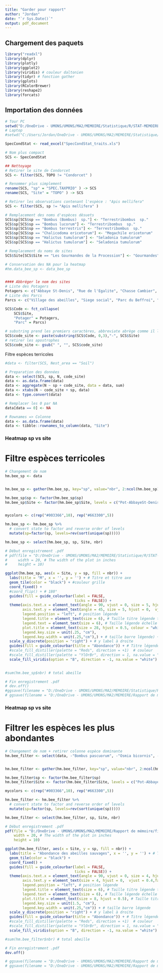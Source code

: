 ```yaml
---
title: "Garder pour rapport"
author: "Jordan"
date: "`r Sys.Date()`"
output: pdf_document
---
```


## Chargement des paquets

```r
library("readxl") 
library(dplyr)
library(plotly)
library(ggplot2)
library(viridis) # couleur daltonien
library(tidyr) # fonction gather
library(gplots)
library(RColorBrewer)
library(reshape2)
library(forcats)
```

## Importation des données
```r
# Tour PC
setwd("D:/OneDrive - UMONS/UMONS/MA2/MEMOIRE/Statistique/R/STAT-MEMOIRE/RAW/Traits abeilles")
# Laptop
#setwd("C:/Users/Jordan/OneDrive - UMONS/UMONS/MA2/MEMOIRE/Statistique/R/STAT-MEMOIRE/RAW2/Traits abeilles")

SpecCondStat <- read_excel("SpecCondStat_traits.xls")

```

```r
# Nom plus compact
SCS <- SpecCondStat

## Nettoyage
# Retirer le site de Condorcet
SCS <- filter(SCS, TOPO != "Condorcet" )

# Renommer plus simplement
rename(SCS, "sp" = "SPEC.TAXPRIO" ) -> SCS
rename(SCS, "Site" = "TOPO" ) -> SCS

# Retirer les observations contenant l'espèce : "Apis mellifera"
SCS <- filter(SCS, sp != "Apis mellifera" )

# Remplacement des noms d'espèces désuets
SCS$sp[SCS$sp == "Bombus (Bombus)  sp."] <- "Terrestribombus  sp."
SCS$sp[SCS$sp == "Bombus lucorum"] <- "Terrestribombus  sp."
SCS$sp[SCS$sp == "Bombus terrestris"] <- "Terrestribombus  sp."
SCS$sp[SCS$sp == "Chalicodoma ericetorum"] <- "Megachile ericetorum"
SCS$sp[SCS$sp == "Halictus tumulorum"] <- "Seladonia tumulorum"
SCS$sp[SCS$sp == "Halictus tumulorum"] <- "Seladonia tumulorum"

# Remplacement du noms de sites
SCS$Site[SCS$Site == "Les Gourmandes de la Procession"] <- "Gourmandes"

# Conservation des NA pour la heatmap
#hm.data_bee_sp <- data_bee_sp


#### Abbréger le nom des sites
# Liste des Potagers
Potagers <- c("Abbaye St-Denis", "Rue de l'Egalite", "Chasse Cambier", "Mel Legumes", "Gourmandes", "Jean d'Avesnes", "Parc du bois de Mons", "Jardin Suspendu", "Ecole de l'Esperance", "Fond du petit marais")
# Liste des Parcs
Parcs <- c("Village des abeilles", "Siege social", "Parc du Beffroi", "Stievenart", "Parc Bonaert")

SCS$Code <- fct_collapse(
    SCS$Site,
    "Potager" = Potagers,
    "Parc" = Parcs)

# substring prend les premiers caractères, abbreviate abrège comme il le sent
SCS$code_site <- paste(substring(SCS$Code, 0,3),"-", SCS$Site)
# retirer les apostrophes
SCS$code_site <- gsub(" ", "", SCS$code_site)
```

Filtre espèces terricoles
```r
#data <- filter(SCS, Nest_area == "Soil")
```

```r
# Preparation des données 
data <- select(SCS, sp, N, code_site)
data <- as.data.frame(data)
data <- aggregate(N ~ sp + code_site, data = data, sum)
data <- xtabs(N ~ code_site + sp, data)
data <- type.convert(data)

# Remplacer les 0 par NA
data[data == 0] <- NA 

# Rownames => Colonne
data <- as.data.frame(data)
data <- tibble::rownames_to_column(data, "Site")
```



### Heatmap sp vs site
# Filtre espèces terricoles
```r
# Changement de nom
hm.bee_sp <- data


hm.bee_sp <- gather(hm.bee_sp, key="sp", value="nbr", 2:ncol(hm.bee_sp)) # On prend pas la première colonne (site) et on va jusqu'à la dernière colonne (2 à 93) (xylo)

hm.bee_sp$sp <- factor(hm.bee_sp$sp)
hm.bee_sp$Site <- factor(hm.bee_sp$Site, levels = c("Pot-AbbayeSt-Denis","Pot-Ruedel'Egalite","Pot-ChasseCambier","Pot-MelLegumes", "Pot-Gourmandes", "Pot-Jeand'Avesnes", "Pot-ParcduboisdeMons",  "Pot-JardinSuspendu", "Pot-Ecoledel'Esperance","Pot-Fonddupetitmarais", "Par-Villagedesabeilles", "Par-Siegesocial" , "Par-ParcBonaert", "Par-ParcduBeffroi",  "Par-Stievenart"))


mycolors <- c(rep("#003366",10), rep("#663300",5))

hm.bee_sp <- hm.bee_sp %>%
  # convert state to factor and reverse order of levels
  mutate(sp=factor(sp, levels=rev(sort(unique(sp)))))

hm.bee_sp <- select(hm.bee_sp, sp, Site, nbr)

# Début enregistrement .pdf
# pdf(file = "D:/OneDrive - UMONS/UMONS/MA2/MEMOIRE/Statistique/R/STAT-MEMOIRE/Output/heatmap.pdf",   # The directory you want to save the file in
#     width = 20, # The width of the plot in inches
#     height = 10)

ggplot(hm.bee_sp, aes(x = Site, y = sp, fill = nbr)) +
  labs(title = "M", x = '', y = '') + # Titre et titre axe
  geom_tile(color = "black") + #couleur grille
  coord_fixed() +
  #coord_flip() + # 180°
  guides(fill = guide_colourbar(label = FALSE,
                                ticks = FALSE)) +
  theme(axis.text.x = element_text(angle = 90, vjust = 0, size = 5, hjust = 0, colour = mycolors),
        axis.text.y = element_text(angle = 45, size = 5, hjust = 0,  vjust = 0.4,face="italic"),
        legend.position = "left", # position légende
        legend.title = element_text(size = 6), # Taille titre légende texte 
        legend.text = element_text(size = 6), # Taille légende échelle texte 
        plot.title = element_text(size = 28, hjust = 0.5, colour = "white"), # Taille titre texte 
        legend.key.size = unit(.25, "cm"),
        legend.key.width = unit(.25,"cm"),) + # taille barre légende) + #transparent legend panel
  scale_y_discrete(position = "right") + # y label à droite
  guides(fill = guide_colourbar(title = "Abondance")) + # Titre légende
  #scale_fill_distiller(palette = "Reds", direction = +1)  # couleur
  #scale_fill_distiller(palette = "YlOrBr", direction = 1, na.value = "grey50")
  scale_fill_viridis(option = "B", direction = -1, na.value = "white")  # couleur
  

#sum(hm.bee_sp$nbr) # total abeille 

# Fin enregistrement .pdf
# dev.off()
#ggsave(filename = "D:/OneDrive - UMONS/UMONS/MA2/MEMOIRE/Statistique/R/STAT-MEMOIRE/Output/heatmap_terricole.png", bg='transparent')
# ggsave(filename = "D:/OneDrive - UMONS/UMONS/MA2/MEMOIRE/Rapport de mémoire/figure/heatmap.png")
```

### Heatmap sp vs site
# Filtrer les espèces les plus abondantes
```r

# Changement de nom + retirer colonne espèce dominante
hm.bee_filter <- select(data, -"Bombus pascuorum", -"Osmia bicornis", -"Terrestribombus  sp.") 


hm.bee_filter <- gather(hm.bee_filter, key="sp", value="nbr", 2:ncol(hm.bee_filter)) # On prend pas la première colonne (site) et on va jusqu'à la dernière colonne (2 à 93) (xylo)

hm.bee_filter$sp <- factor(hm.bee_filter$sp)
hm.bee_filter$Site <- factor(hm.bee_filter$Site, levels = c("Pot-AbbayeSt-Denis","Pot-Ruedel'Egalite","Pot-ChasseCambier","Pot-MelLegumes", "Pot-Gourmandes", "Pot-Jeand'Avesnes", "Pot-ParcduboisdeMons",  "Pot-JardinSuspendu", "Pot-Ecoledel'Esperance","Pot-Fonddupetitmarais", "Par-Villagedesabeilles", "Par-Siegesocial" , "Par-ParcBonaert", "Par-ParcduBeffroi",  "Par-Stievenart"))

mycolors <- c(rep("#003366",10), rep("#663300",5))

hm.bee_filter <- hm.bee_filter %>%
  # convert state to factor and reverse order of levels
  mutate(sp=factor(sp, levels=rev(sort(unique(sp)))))

hm.bee_filter <- select(hm.bee_filter, sp, Site, nbr)

# Début enregistrement .pdf
pdf(file = "D:/OneDrive - UMONS/UMONS/MA2/MEMOIRE/Rapport de mémoire/figure/heatmap_delete.pdf",   # The directory you want to save the file in
    width = 20, # The width of the plot in inches
    height = 10)

ggplot(hm.bee_filter, aes(x = Site, y = sp, fill = nbr)) +
  labs(title = "Abondance des abeilles sauvages", x = '', y = '') + # Titre et titre axe
  geom_tile(color = "black") +
  coord_fixed() +
  guides(fill = guide_colourbar(label = FALSE,
                                ticks = FALSE)) +
  theme(axis.text.x = element_text(angle = 90, vjust = 0, size = 4, hjust = 0, colour = mycolors),
        axis.text.y = element_text(size = 4, hjust = 0,  vjust = 0.4,face="italic"),
        legend.position = "left", # position légende
        legend.title = element_text(size = 6), # Taille titre légende texte 
        legend.text = element_text(size = 6), # Taille légende échelle texte 
        plot.title = element_text(size = 8, hjust = 0.5), # Taille titre texte 
        legend.key.size = unit(1.5, "cm"),
        legend.key.width = unit(.25,"cm")) + # taille barre légende
  scale_y_discrete(position = "right") + # y label à droite
  guides(fill = guide_colourbar(title = "Abondance")) + # Titre légende
  #scale_fill_distiller(palette = "Reds", direction = +1)  # couleur
  #scale_fill_distiller(palette = "YlOrBr", direction = 1, na.value = "grey50")
  scale_fill_viridis(option = "B", direction = -1, na.value = "white")  # couleur

#sum(hm.bee_filter$nbr) # total abeille 

# Fin enregistrement .pdf
dev.off()

# ggsave(filename = "D:/OneDrive - UMONS/UMONS/MA2/MEMOIRE/Rapport de mémoire/figure/heatmap.pdf", device = cairo_pdf)
# ggsave(filename = "D:/OneDrive - UMONS/UMONS/MA2/MEMOIRE/Rapport de mémoire/figure/heatmap.png")
```

